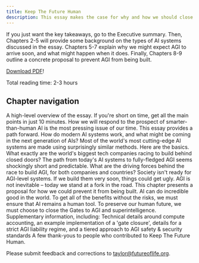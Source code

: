 ```yaml
---
title: Keep The Future Human
description: This essay makes the case for why and how we should close the gates to AGI and superintelligence, and what we should build instead.
---
```


If you just want the key takeaways, go to the Executive summary. Then, Chapters 2-5 will provide some background on the types of AI systems discussed in the essay. Chapters 5-7 explain why we might expect AGI to arrive soon, and what might happen when it does. Finally, Chapters 8-9 outline a concrete proposal to prevent AGI from being built.

[Download PDF](https://keepthefuturehuman.ai/wp-content/uploads/2025/03/Keep_the_Future_Human__AnthonyAguirre__5March2025.pdf)!

Total reading time: 2-3 hours

## Chapter navigation

<Cards>
  <Card title="Executive summary" href="#">
    A high-level overview of the essay. If you're short on time, get all the main points in just 10 minutes.
  </Card>
  <Card title="Chapter 1: Introduction" href="#">
    How we will respond to the prospect of smarter-than-human AI is the most pressing issue of our time. This essay provides a path forward.
  </Card>
  <Card title="Chapter 2: Need-to-knows about AI neural networks" href="#">
    How do modern AI systems work, and what might be coming in the next generation of AIs?
  </Card>
  <Card title="Chapter 3: Key aspects of how modern general AI systems are made" href="#">
    Most of the world's most cutting-edge AI systems are made using surprisingly similar methods. Here are the basics.
  </Card>
  <Card title="Chapter 4: What are AGI and superintelligence?" href="#">
    What exactly are the world's biggest tech companies racing to build behind closed doors?
  </Card>
  <Card title="Chapter 5: At the threshold" href="#">
    The path from today's AI systems to fully-fledged AGI seems shockingly short and predictable.
  </Card>
  <Card title="Chapter 6: The race for AGI" href="#">
    What are the driving forces behind the race to build AGI, for both companies and countries?
  </Card>
  <Card title="Chapter 7: What happens if we build AGI on our current path?" href="#">
    Society isn't ready for AGI-level systems. If we build them very soon, things could get ugly.
  </Card>
  <Card title="Chapter 8: How to not build AGI" href="#">
    AGI is not inevitable – today we stand at a fork in the road. This chapter presents a proposal for how we could prevent it from being built.
  </Card>
  <Card title="Chapter 9: Engineering the future: what we should do instead" href="#">
    AI can do incredible good in the world. To get all of the benefits without the risks, we must ensure that AI remains a human tool.
  </Card>
  <Card title="Chapter 10: The choice before us" href="#">
    To preserve our human future, we must choose to close the Gates to AGI and superintelligence.
  </Card>
  <Card title="Appendixes" href="#">
    Supplementary information, including: Technical details around compute accounting, an example implementation of a 'gate closure', details for a strict AGI liability regime, and a tiered approach to AGI safety & security standards
  </Card>
  <Card title="Acknowledgements" href="#">
    A few thank-yous to people who contributed to Keep The Future Human.
  </Card>
</Cards>

Please submit feedback and corrections to [taylor@futureoflife.org](mailto:taylor@futureoflife.org).